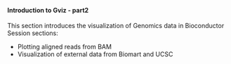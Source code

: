 <br>

#### **Introduction to Gviz - part2**

This section introduces the visualization of Genomics data in Bioconductor
Session sections:

* Plotting aligned reads from BAM
* Visualization of external data from Biomart and UCSC
